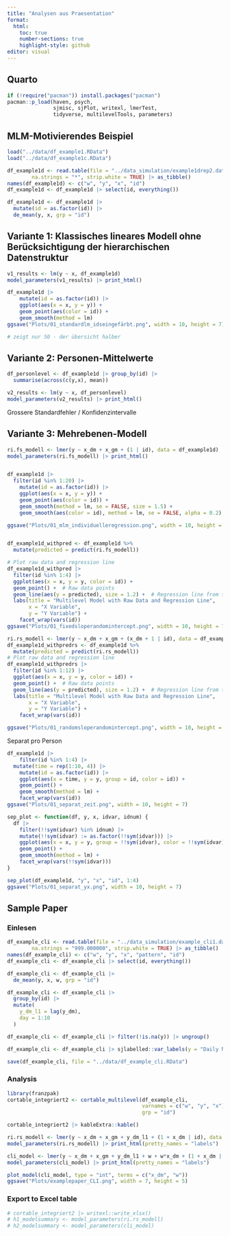 ```yaml
---
title: "Analysen aus Praesentation"
format:
  html:
    toc: true
    number-sections: true
    highlight-style: github
editor: visual
---
```


## Quarto

```r
if (!require("pacman")) install.packages("pacman")
pacman::p_load(haven, psych,
               sjmisc, sjPlot, writexl, lmerTest,
               tidyverse, multilevelTools, parameters)
```

## MLM-Motivierendes Beispiel

```r
load("../data/df_example1.RData")
load("../data/df_example1c.RData")

df_example1d <- read.table(file = "../data_simulation/example1drep2.dat", header = FALSE, 
        na.strings = "*", strip.white = TRUE) |> as_tibble()
names(df_example1d) <- c("w", "y", "x", "id")
df_example1d <- df_example1d |> select(id, everything())

df_example1d <- df_example1d |>
  mutate(id = as.factor(id)) |> 
  de_mean(y, x, grp = "id")
```

## Variante 1: Klassisches lineares Modell ohne Berücksichtigung der hierarchischen Datenstruktur

```r
v1_results <- lm(y ~ x, df_example1d)
model_parameters(v1_results) |> print_html()

df_example1d |> 
    mutate(id = as.factor(id)) |> 
    ggplot(aes(x = x, y = y)) + 
    geom_point(aes(color = id)) +
    geom_smooth(method = lm)
ggsave("Plots/01_standardlm_idseingefärbt.png", width = 10, height = 7)

# zeigt nur 50 - der übersicht halber
```

## Variante 2: Personen-Mittelwerte

```r
df_personlevel <- df_example1d |> group_by(id) |> 
  summarise(across(c(y,x), mean))

v2_results <- lm(y ~ x, df_personlevel)
model_parameters(v2_results) |> print_html()
```

Grossere Standardfehler / Konfidenzintervalle

## Variante 3: Mehrebenen-Modell

```r
ri.fs_modell <- lmer(y ~ x_dm + x_gm + (1 | id), data = df_example1d)
model_parameters(ri.fs_modell) |> print_html()


df_example1d |>
  filter(id %in% 1:20) |> 
    mutate(id = as.factor(id)) |> 
    ggplot(aes(x = x, y = y)) + 
    geom_point(aes(color = id)) +
    geom_smooth(method = lm, se = FALSE, size = 1.5) +
    geom_smooth(aes(color = id), method = lm, se = FALSE, alpha = 0.2)

ggsave("Plots/01_mlm_individuelleregression.png", width = 10, height = 7)


df_example1d_withpred <- df_example1d %>%
  mutate(predicted = predict(ri.fs_modell))

# Plot raw data and regression line
df_example1d_withpred |> 
  filter(id %in% 1:4) |> 
  ggplot(aes(x = x, y = y, color = id)) +
  geom_point() +  # Raw data points
  geom_line(aes(y = predicted), size = 1.2) +  # Regression line from the model
  labs(title = "Multilevel Model with Raw Data and Regression Line",
       x = "X Variable",
       y = "Y Variable") +
    facet_wrap(vars(id))
ggsave("Plots/01_fixedsloperandomintercept.png", width = 10, height = 7)

```

```r
ri.rs_modell <- lmer(y ~ x_dm + x_gm + (x_dm + 1 | id), data = df_example1d)
df_example1d_withpredrs <- df_example1d %>%
  mutate(predicted = predict(ri.rs_modell))
# Plot raw data and regression line
df_example1d_withpredrs |> 
  filter(id %in% 1:12) |> 
  ggplot(aes(x = x, y = y, color = id)) +
  geom_point() +  # Raw data points
  geom_line(aes(y = predicted), size = 1.2) +  # Regression line from the model
  labs(title = "Multilevel Model with Raw Data and Regression Line",
       x = "X Variable",
       y = "Y Variable") +
    facet_wrap(vars(id))

ggsave("Plots/01_randomsloperandomintercept.png", width = 10, height = 7)
```

Separat pro Person

```r
df_example1d |>
    filter(id %in% 1:4) |>
  mutate(time = rep(1:10, 4)) |> 
    mutate(id = as.factor(id)) |> 
    ggplot(aes(x = time, y = y, group = id, color = id)) + 
    geom_point() +
    geom_smooth(method = lm) +
    facet_wrap(vars(id))
ggsave("Plots/01_separat_zeit.png", width = 10, height = 7)
```

```r
sep_plot <- function(df, y, x, idvar, idnum) {
  df |>
    filter(!!sym(idvar) %in% idnum) |> 
    mutate(!!sym(idvar) := as.factor(!!sym(idvar))) |> 
    ggplot(aes(x = x, y = y, group = !!sym(idvar), color = !!sym(idvar))) + 
    geom_point() +
    geom_smooth(method = lm) +
    facet_wrap(vars(!!sym(idvar)))
}

sep_plot(df_example1d, "y", "x", "id", 1:4)
ggsave("Plots/01_separat_yx.png", width = 10, height = 7)
```

## Sample Paper

### Einlesen

```r
df_example_cli <- read.table(file = "../data_simulation/example_cli1.dat", header = FALSE, 
        na.strings = "999.000000", strip.white = TRUE) |> as_tibble()
names(df_example_cli) <- c("w", "y", "x", "pattern", "id")
df_example_cli <- df_example_cli |> select(id, everything())

df_example_cli <- df_example_cli |> 
  de_mean(y, x, w, grp = "id")

df_example_cli <- df_example_cli |> 
  group_by(id) |> 
  mutate(
    y_dm_l1 = lag(y_dm),
    day = 1:10
  )

df_example_cli <- df_example_cli |> filter(!is.na(y)) |> ungroup()

df_example_cli <- df_example_cli |> sjlabelled::var_labels(y = "Daily Negative Affect", y_dm_l1 = "Previous-day Negative Affect", x_dm = "Daily Illegitimate Tasks", x_gm = "Illegitimate Tasks (average)", w = "Coworker support")

save(df_example_cli, file = "../data/df_example_cli.RData")
```

### Analysis

```r
library(franzpak)
cortable_integriert2 <- cortable_multilevel(df_example_cli,
                                            varnames = c("w", "y", "x"),
                                            grp = "id")

cortable_integriert2 |> kableExtra::kable()
```

```r
ri.rs_modell <- lmer(y ~ x_dm + x_gm + y_dm_l1 + (1 + x_dm | id), data = df_example_cli)
model_parameters(ri.rs_modell) |> print_html(pretty_names = "labels")
```

```r
cli_model <- lmer(y ~ x_dm + x_gm + y_dm_l1 + w + w*x_dm + (1 + x_dm | id), data = df_example_cli)
model_parameters(cli_model) |> print_html(pretty_names = "labels")
```

```r
plot_model(cli_model, type = "int", terms = c("x_dm", "w"))
ggsave("Plots/examplepaper_CLI.png", width = 7, height = 5)
```

### Export to Excel table

```r
# cortable_integriert2 |> writexl::write_xlsx()
# h1_modelsummary <- model_parameters(ri.rs_modell)
# h2_modelsummary <- model_parameters(cli_model)
```
